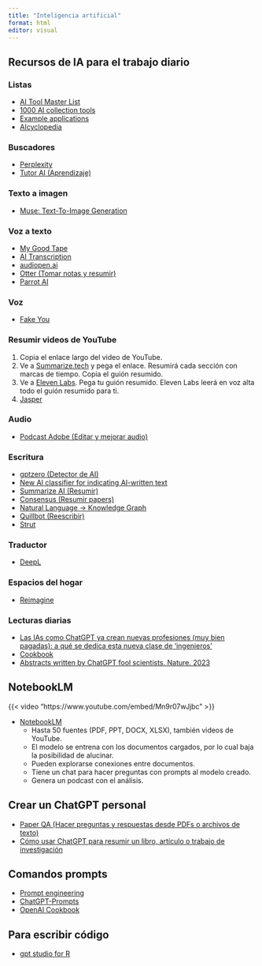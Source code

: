 ```yaml
---
title: "Inteligencia artificial"
format: html
editor: visual
---
```


## Recursos de IA para el trabajo diario

### Listas

-   [AI Tool Master List](https://share-docs.clickup.com)
-   [1000 AI collection tools](https://github.com)
-   [Example applications](https://platform.openai.com)
-   [AIcyclopedia](https://www.aicyclopedia.com)

### Buscadores

-   [Perplexity](https://www.perplexity.ai)
-   [Tutor AI (Aprendizaje)](https://www.tutorai.me)

### Texto a imagen

-   [Muse: Text-To-Image Generation](https://muse-model.github.io)

### Voz a texto

-   [My Good Tape](https://www.mygoodtape.com)
-   [AI Transcription](https://riverside.fm)
-   [audiopen.ai](https://audiopen.ai)
-   [Otter (Tomar notas y resumir)](https://otter.ai)
-   [Parrot AI](https://parrot.ai)

### Voz

-   [Fake You](https://fakeyou.com)

### Resumir videos de YouTube

1.  Copia el enlace largo del video de YouTube.
2.  Ve a [Summarize.tech](https://www.summarize.tech) y pega el enlace. Resumirá cada sección con marcas de tiempo. Copia el guión resumido.
3.  Ve a [Eleven Labs](https://beta.elevenlabs.io). Pega tu guión resumido. Eleven Labs leerá en voz alta todo el guión resumido para ti.
4.  [Jasper](https://beta.jasper.ai)

### Audio

-   [Podcast Adobe (Editar y mejorar audio)](https://podcast.adobe.com)

### Escritura

-   [gptzero (Detector de AI)](https://gptzero.me)
-   [New AI classifier for indicating AI-written text](https://openai.com)
-   [Summarize AI (Resumir)](https://sloppyjoe.com)
-   [Consensus (Resumir papers)](https://consensus.app)
-   [Natural Language → Knowledge Graph](https://github.com)
-   [Quillbot (Reescribir)](https://quillbot.com)
-   [Strut](https://strut.so)

### Traductor

-   [DeepL](https://www.deepl.com)

### Espacios del hogar

-   [Reimagine](https://www.reimaginehome.ai)

### Lecturas diarias

-   [Las IAs como ChatGPT ya crean nuevas profesiones (muy bien pagadas): a qué se dedica esta nueva clase de ‘ingenieros'](https://www.genbeta.com)
-   [Cookbook](https://github.com)
-   [Abstracts written by ChatGPT fool scientists. Nature. 2023](https://www.nature.com)

## NotebookLM

{{< video "https://www.youtube.com/embed/Mn9r07wJjbc" >}} 

-   [NotebookLM](https://notebooklm.google)
    -   Hasta 50 fuentes (PDF, PPT, DOCX, XLSX), también videos de YouTube.
    -   El modelo se entrena con los documentos cargados, por lo cual baja la posibilidad de alucinar.
    -   Pueden explorarse conexiones entre documentos.
    -   Tiene un chat para hacer preguntas con prompts al modelo creado.
    -   Genera un podcast con el análisis.

## Crear un ChatGPT personal

-   [Paper QA (Hacer preguntas y respuestas desde PDFs o archivos de texto)](https://github.com)
-   [Cómo usar ChatGPT para resumir un libro, artículo o trabajo de investigación](https://www.zdnet.com)

## Comandos prompts

-   [Prompt engineering](https://platform.openai.com)
-   [ChatGPT-Prompts](https://github.com)
-   [OpenAI Cookbook](https://github.com)

## Para escribir código

-   [gpt studio for R](https://github.com)

##